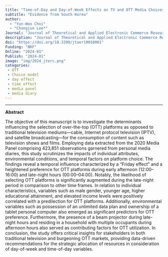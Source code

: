 ```yaml
---
title: "Time-of-Day and Day-of-Week Effects on TV and OTT Media Choices"
subtitle: "Evidence from South Korea"
author: 
  - "Yun-Woo Choi"
  - "Changjun Lee*"
Journal: "Journal of Theoretical and Applied Electronic Commerce Research"
description: "Journal of Theoretical and Applied Electronic Commerce Research"
doi: "https://doi.org/10.3390/jtaer19010001"
Funding: "NRF"
Online: "2024-01"
Publish: "2024-01"
image: "img/2024_jterc.png"
categories:
 - OTT
 - Choice model
 - day effect
 - time effect
 - media panel
 - media diary
---
```


------------------------------------------------------------------------

**Abstract**

The objective of this manuscript is to investigate the determinants influencing the selection of over-the-top (OTT) platforms as opposed to traditional television mediums—cable, Internet protocol television (IPTV), and satellite broadcasting—for the consumption of content such as television shows and films. Employing data extracted from the 2020 Media Panel comprising 423,851 observations garnered from personal media diaries, this study scrutinizes the impacts of individual attributes, environmental conditions, and temporal factors on platform choice. The findings reveal a temporal influence characterized by a “Friday effect” and a heightened preference for OTT platforms during early afternoon (12:00–16:00) and late-night hours (00:00–04:00). Notably, the likelihood of selecting OTT platforms is significantly augmented during the late-night period in comparison to other time frames. In relation to individual characteristics, variables such as male gender, younger age, higher educational attainment, and elevated income levels were positively correlated with a predilection for OTT platforms. Additionally, environmental variables such as possession of an unlimited data plan and ownership of a tablet personal computer also emerged as significant predictors for OTT preference. Furthermore, the presence of a beam projector during late-night hours and residing in a household with multiple occupants during afternoon hours also served as contributing factors for OTT utilization. In conclusion, the study offers critical insights for stakeholders in both traditional television and burgeoning OTT markets, providing data-driven recommendations for the strategic allocation of resources in consideration of day-of-week and time-of-day variables.
